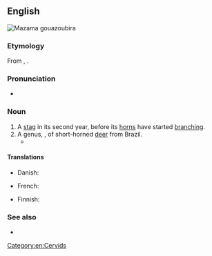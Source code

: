 {{also|Brocket}}

==English==
[[File:Mazama_gouazoubira_(AU)-right_01.JPG|thumb|''Mazama gouazoubira'']]
{{wikipedia}}
{{wikispecies}}

===Etymology===
From {{etyl|frm|en}} {{m|frm|brocart}}, {{m|frm|broquart}}.

===Pronunciation===
* {{a|UK}} {{IPA|en|/ˈbɹɒkɪt/}}

===Noun===
{{en-noun}}

# A [[stag]] in its second year, before its [[horn]]s have started [[branch]]ing.
# A genus, {{taxlink|Mazama|genus|noshow=1}}, of short-horned [[deer]] from Brazil.
#* {{quote-text|en|year=1998|author=Valerius Geist|title=Deer of the World|page=118|passage=Before fighting, '''brockets''' rear and jump in display; when fighting, they jump over each other, striking the opponent with the hooves of the forelegs or hind legs in passing.}}

====Translations====
{{trans-top|young stag with straight horns}}
* Danish: {{t|da|spidsbuk|c}}
{{trans-mid}}
* French: {{t+|fr|daguet|m}}
{{trans-bottom}}

{{trans-top|deer of genus ''Mazama''}}
* Finnish: {{t|fi|piikkokauris}}
{{trans-mid}}
{{trans-bottom}}

===See also===
* {{l|en|pricket}}

[[Category:en:Cervids]]